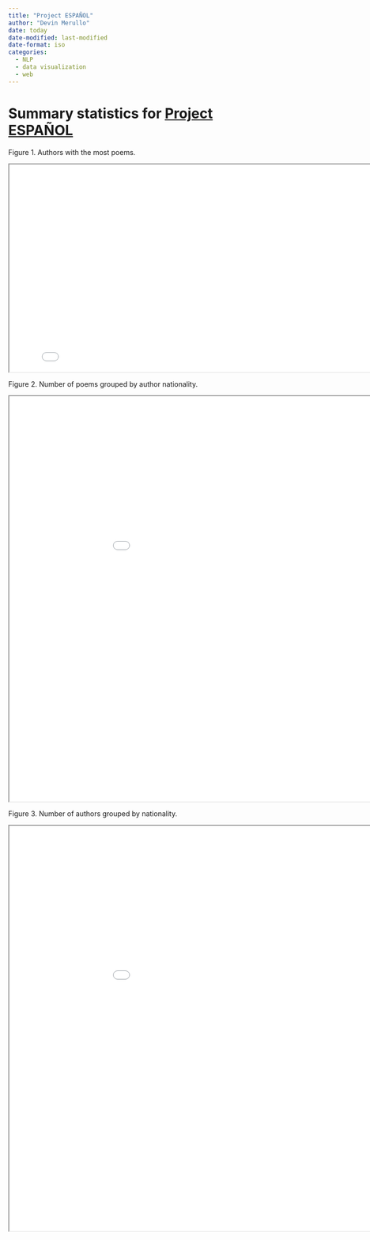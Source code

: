 ```yaml
---
title: "Project ESPAÑOL"
author: "Devin Merullo"
date: today
date-modified: last-modified
date-format: iso
categories: 
  - NLP
  - data visualization
  - web
---
```


# Summary statistics for [Project ESPAÑOL](https://github.com/dmerullo/project-espanol){target="_blank"}

Figure 1. Authors with the most poems.

<iframe src="../files/fig_b.html" width="820" height="420"></iframe>

Figure 2. Number of poems grouped by author nationality.

<iframe src="../files/fig_c.html" width="1020" height="820"></iframe>

Figure 3. Number of authors grouped by nationality.

<iframe src="../files/fig_d.html" width="1020" height="820"></iframe>




